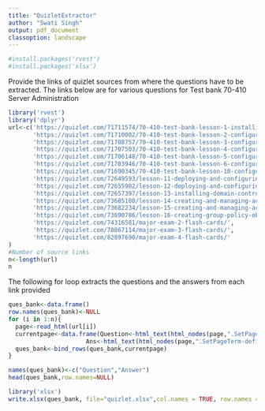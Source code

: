 ```yaml
---
title: "QuizletExtractor"
author: "Swati Singh"
output: pdf_document
classoption: landscape
---
```


```r
#install.packages('rvest')
#install.packages('xlsx')
```

Provide the links of quizlet sources from where the questions have to be extracted.
The links below are for various questions for Test bank  70-410 Server Administration

```r
library('rvest')
library('dplyr')
url<-c('https://quizlet.com/71711574/70-410-test-bank-lesson-1-installing-servers-flash-cards/',
       'https://quizlet.com/71710002/70-410-test-bank-lesson-2-configuring-servers-flash-cards/',
       'https://quizlet.com/71708757/70-410-test-bank-lesson-3-configuring-local-storage-flash-cards/',
       'https://quizlet.com/71707503/70-410-test-bank-lesson-4-configuring-file-and-share-access-flash-cards/',
       'https://quizlet.com/71706148/70-410-test-bank-lesson-5-configuring-print-and-document-services-flash-cards/',
       'https://quizlet.com/71703946/70-410-test-bank-lesson-6-configuring-servers-for-remote-management-flash-cards/',
       'https://quizlet.com/71690345/70-410-test-bank-lesson-10-configuring-ipv4-and-ipv6-addressing-flash-cards/',
       'https://quizlet.com/72649593/lesson-11-deploying-and-configuring-dhcp-service-flash-cards/',
       'https://quizlet.com/72655902/lesson-12-deploying-and-configuring-dns-service-flash-cards/',
       'https://quizlet.com/72657397/lesson-13-installing-domain-controllers-flash-cards/',
       'https://quizlet.com/73685180/lesson-14-creating-and-managing-active-directory-users-and-computers-flash-cards/',
       'https://quizlet.com/73682234/lesson-15-creating-and-managing-active-directory-groups-and-organizational-units-flash-cards/',
       'https://quizlet.com/73690786/lesson-16-creating-group-policy-objects-flash-cards/',
       'https://quizlet.com/74316581/major-exam-2-flash-cards/',
       'https://quizlet.com/78867114/major-exam-3-flash-cards/',
       'https://quizlet.com/82897690/major-exam-4-flash-cards/'
)
#Number of source links
n<-length(url)
n
```
The following for loop extracts the questions and the answers from each link provided 
```r
ques_bank<-data.frame()
row.names(ques_bank)<-NULL
for (i in 1:n){
  page<-read_html(url[i])
  currentpage<-data.frame(Question<-html_text(html_nodes(page,".SetPageTerm-wordText")),
                      Ans<-html_text(html_nodes(page,".SetPageTerm-definitionText")))
  ques_bank<-bind_rows(ques_bank,currentpage)
}
```


```r
names(ques_bank)<-c("Question","Answer")
head(ques_bank,row.names=NULL)
```


```r
library('xlsx')
write.xlsx(ques_bank, file="quizlet.xlsx",col.names = TRUE, row.names = FALSE, append = FALSE)
```